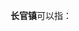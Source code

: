 '''长官镇'''可以指：
{{PRC admin/disambig|34/12/21/108/000|37/14/22/102/000|43/31/27/108/000}}
{{disambig|cat=三字中国镇名消歧义}}